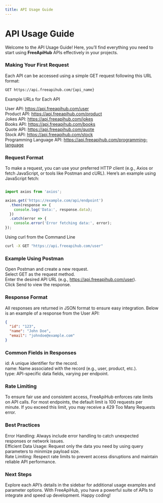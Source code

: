 ```yaml
---
title: API Usage Guide
---
```


# API Usage Guide

Welcome to the API Usage Guide! Here, you’ll find everything you need to start using **FreeApiHub** APIs effectively in your projects.

### Making Your First Request

Each API can be accessed using a simple GET request following this URL format:

```bash
GET https://api.freeapihub.com/{api_name}
```

Example URLs for Each API

User API: https://api.freeapihub.com/user<br />
Product API: https://api.freeapihub.com/product<br />
Jokes API: https://api.freeapihub.com/jokes<br />
Books API: https://api.freeapihub.com/books<br />
Quote API: https://api.freeapihub.com/quote<br />
Stock API: https://api.freeapihub.com/stock<br />
Programming Language API: https://api.freeapihub.com/programming-language

### Request Format

To make a request, you can use your preferred HTTP client (e.g., Axios or fetch JavaScript, or tools like Postman and cURL). Here’s an example using JavaScript fetch:

```javascript

import axios from 'axios';

axios.get('https://example.com/api/endpoint')
  .then(response => {
    console.log('Data:', response.data);
  })
  .catch(error => {
    console.error('Error fetching data:', error);
});

```

Using curl from the Command Line

```bash
curl -X GET "https://api.freeapihub.com/user"
```

### Example Using Postman

Open Postman and create a new request.<br />
Select GET as the request method.<br />
Enter the desired API URL (e.g., https://api.freeapihub.com/user).<br />
Click Send to view the response.

### Response Format
All responses are returned in JSON format to ensure easy integration. Below is an example of a response from the User API:

```json
{
  "id": "123",
  "name": "John Doe",
  "email": "johndoe@example.com"
}
```


### Common Fields in Responses

id: A unique identifier for the record.<br />
name: Name associated with the record (e.g., user, product, etc.).<br />
type: API-specific data fields, varying per endpoint.<br />

### Rate Limiting
To ensure fair use and consistent access, FreeApiHub enforces rate limits on API calls. For most endpoints, the default limit is 100 requests per minute. If you exceed this limit, you may receive a 429 Too Many Requests error.

### Best Practices

Error Handling: Always include error handling to catch unexpected responses or network issues.<br />
Efficient Data Usage: Request only the data you need by using query parameters to minimize payload size.<br />
Rate Limiting: Respect rate limits to prevent access disruptions and maintain reliable API performance.

### Next Steps

Explore each API’s details in the sidebar for additional usage examples and parameter options. With FreeApiHub, you have a powerful suite of APIs to integrate and speed up development. Happy coding!
